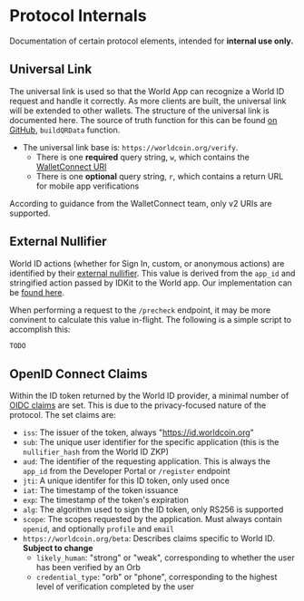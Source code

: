 # Protocol Internals

Documentation of certain protocol elements, intended for **internal use only.**

## Universal Link

The universal link is used so that the World App can recognize a World ID request and handle it correctly. As more clients are built, the universal link will be extended to other wallets. The structure of the universal link is documented here. The source of truth function for this can be found [on GitHub](https://github.com/worldcoin/idkit-js/blob/dc4a3fe33d3d9f77ef700bc3493a4b8ce2a897fd/idkit/src/lib/qr.ts#L4), `buildQRData` function.

- The universal link base is: `https://worldcoin.org/verify`.
  - There is one **required** query string, `w`, which contains the [WalletConnect URI](https://docs.walletconnect.com/2.0/javascript/sign/wallet-usage#uri)
  - There is one **optional** query string, `r`, which contains a return URL for mobile app verifications

According to guidance from the WalletConnect team, only v2 URIs are supported.

## External Nullifier

World ID actions (whether for Sign In, custom, or anonymous actions) are identified by their [external nullifier](TODO). This value is derived from the `app_id` and stringified action passed by IDKit to the World app. Our implementation can be [found here](https://github.com/worldcoin/idkit-js/blob/dc4a3fe33d3d9f77ef700bc3493a4b8ce2a897fd/idkit/src/lib/hashing.ts#L94).

When performing a request to the `/precheck` endpoint, it may be more convinent to calculate this value in-flight. The following is a simple script to accomplish this:

```js
TODO
```

## OpenID Connect Claims

Within the ID token returned by the World ID provider, a minimal number of [OIDC claims](https://openid.net/specs/openid-connect-core-1_0.html#IDToken) are set. This is due to the privacy-focused nature of the protocol. The set claims are:

- `iss`: The issuer of the token, always "https://id.worldcoin.org"
- `sub`: The unique user identifier for the specific application (this is the `nullifier_hash` from the World ID ZKP) 
- `aud`: The identifier of the requesting application. This is always the `app_id` from the Developer Portal or `/register` endpoint
- `jti`: A unique identifer for this ID token, only used once
- `iat`: The timestamp of the token issuance
- `exp`: The timestamp of the token's expiration
- `alg`: The algorithm used to sign the ID token, only RS256 is supported
- `scope`: The scopes requested by the application. Must always contain `openid`, and optionally `profile` and `email`
- `https://worldcoin.org/beta`: Describes claims specific to World ID. **Subject to change**
  - `likely_human`: "strong" or "weak", corresponding to whether the user has been verified by an Orb
  - `credential_type`: "orb" or "phone", corresponding to the highest level of verification completed by the user
